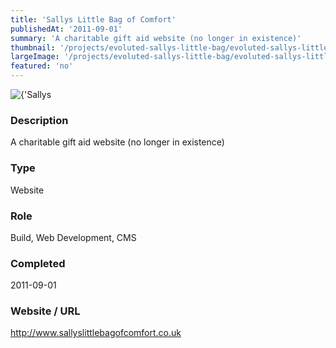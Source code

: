 ```yaml
---
title: 'Sallys Little Bag of Comfort'
publishedAt: '2011-09-01'
summary: 'A charitable gift aid website (no longer in existence)'
thumbnail: '/projects/evoluted-sallys-little-bag/evoluted-sallys-little-bag_small.jpg'
largeImage: '/projects/evoluted-sallys-little-bag/evoluted-sallys-little-bag_large.jpg'
featured: 'no'
---
```


<div className="relative w-full h-[400px] sm:h-[600px] md:h-[760px] lg:h-[920px]">
  <Image
    alt={'Sallys Little Bag of Comfort'}
    src={'/projects/evoluted-sallys-little-bag/evoluted-sallys-little-bag.jpg'}
    sizes="(max-width: 640px) 100%, 100%"
    fill={true}
    priority
    style={{
      objectFit: 'contain'
    }}
  />
</div>

### Description

A charitable gift aid website (no longer in existence)


### Type

Website

### Role

Build, Web Development, CMS

### Completed
2011-09-01

### Website / URL
http://www.sallyslittlebagofcomfort.co.uk


